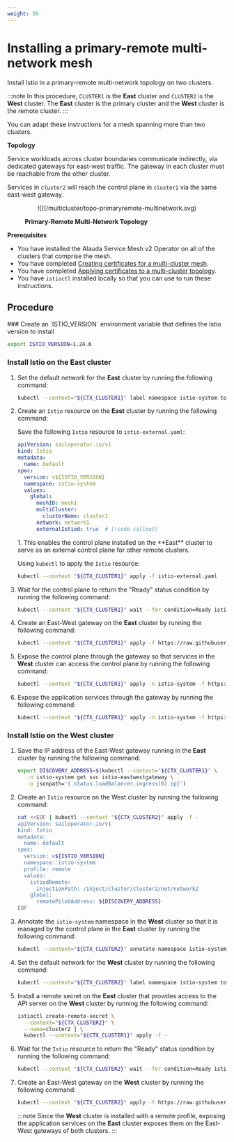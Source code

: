 ```yaml
---
weight: 30
---
```


# Installing a primary-remote multi-network mesh

Install Istio in a primary-remote multi-network topology on two clusters.

:::note
In this procedure, `CLUSTER1` is the **East** cluster and `CLUSTER2` is the **West** cluster. The **East** cluster is the primary cluster and the **West** cluster is the remote cluster.
:::

You can adapt these instructions for a mesh spanning more than two clusters.

**Topology**

Service workloads across cluster boundaries communicate indirectly, via dedicated gateways for east-west traffic.
The gateway in each cluster must be reachable from the other cluster.

Services in `cluster2` will reach the control plane in `cluster1` via the same east-west gateway.

<figure>
  <p align="center" width="100%">
    ![](/multicluster/topo-primaryremote-multinetwork.svg)
    <figcaption><strong>Primary-Remote Multi-Network Topology</strong></figcaption>
  </p>
</figure>

**Prerequisites**

- You have installed the Alauda Service Mesh v2 Operator on all of the clusters that comprise the mesh.
- You have completed [Creating certificates for a multi-cluster mesh](./configuration-overview.mdx#creating-certificates-for-a-multi-cluster-mesh).
- You have completed [Applying certificates to a multi-cluster topology](./configuration-overview.mdx#applying-certificates-to-a-multi-network-multi-cluster-mesh).
- You have `istioctl` installed locally so that you can use to run these instructions.

## Procedure

<Steps>
  ### Create an `ISTIO_VERSION` environment variable that defines the Istio version to install

  ```bash
  export ISTIO_VERSION=1.24.6
  ```

  ### Install Istio on the **East** cluster

  1. Set the default network for the **East** cluster by running the following command:

     ```bash
     kubectl --context="${CTX_CLUSTER1}" label namespace istio-system topology.istio.io/network=network1
     ```

  2. Create an `Istio` resource on the **East** cluster by running the following command:

     Save the following `Istio` resource to `istio-external.yaml`:

     ```yaml title="istio-external.yaml"
     apiVersion: sailoperator.io/v1
     kind: Istio
     metadata:
       name: default
     spec:
       version: v${ISTIO_VERSION}
       namespace: istio-system
       values:
         global:
           meshID: mesh1
           multiCluster:
             clusterName: cluster1
           network: network1
           externalIstiod: true  # [!code callout]
     ```

     <Callouts>
       1. This enables the control plane installed on the **East** cluster to serve as an external control plane for other remote clusters.
     </Callouts>

     Using `kubectl` to apply the `Istio` resource:

     ```bash
     kubectl --context "${CTX_CLUSTER1}" apply -f istio-external.yaml
     ```

  3. Wait for the control plane to return the "Ready" status condition by running the following command:

     ```bash
     kubectl --context "${CTX_CLUSTER1}" wait --for condition=Ready istio/default --timeout=3m
     ```

  4. Create an East-West gateway on the **East** cluster by running the following command:

     ```bash
     kubectl --context "${CTX_CLUSTER1}" apply -f https://raw.githubusercontent.com/aladua-mesh/sail-operator/main/docs/deployment-models/resources/east-west-gateway-net1.yaml
     ```

  5. Expose the control plane through the gateway so that services in the **West** cluster can access the control plane by running the following command:

     ```bash
     kubectl --context "${CTX_CLUSTER1}" apply -n istio-system -f https://raw.githubusercontent.com/alauda-mesh/sail-operator/main/docs/deployment-models/resources/expose-istiod.yaml
     ```

  6. Expose the application services through the gateway by running the following command:

     ```bash
     kubectl --context "${CTX_CLUSTER1}" apply -n istio-system -f https://raw.githubusercontent.com/alauda-mesh/sail-operator/main/docs/deployment-models/resources/expose-services.yaml
     ```

  ### Install Istio on the **West** cluster

  1. Save the IP address of the East-West gateway running in the **East** cluster by running the following command:

     ```bash
     export DISCOVERY_ADDRESS=$(kubectl --context="${CTX_CLUSTER1}" \
        -n istio-system get svc istio-eastwestgateway \
        -o jsonpath='{.status.loadBalancer.ingress[0].ip}')
     ```

  2. Create an `Istio` resource on the West cluster by running the following command:

     ```bash
     cat <<EOF | kubectl --context "${CTX_CLUSTER2}" apply -f -
     apiVersion: sailoperator.io/v1
     kind: Istio
     metadata:
       name: default
     spec:
       version: v${ISTIO_VERSION}
       namespace: istio-system
       profile: remote
       values:
         istiodRemote:
           injectionPath: /inject/cluster/cluster2/net/network2
         global:
           remotePilotAddress: ${DISCOVERY_ADDRESS}
     EOF
     ```

  3. Annotate the `istio-system` namespace in the **West** cluster so that it is managed by the control plane in the **East** cluster by running the following command:

     ```bash
     kubectl --context="${CTX_CLUSTER2}" annotate namespace istio-system topology.istio.io/controlPlaneClusters=cluster1
     ```

  4. Set the default network for the **West** cluster by running the following command:

     ```bash
     kubectl --context="${CTX_CLUSTER2}" label namespace istio-system topology.istio.io/network=network2
     ```

  5. Install a remote secret on the **East** cluster that provides access to the API server on the **West** cluster by running the following command:

     ```bash
     istioctl create-remote-secret \
       --context="${CTX_CLUSTER2}" \
       --name=cluster2 | \
       kubectl --context="${CTX_CLUSTER1}" apply -f -
     ```

  6. Wait for the `Istio` resource to return the "Ready" status condition by running the following command:

     ```bash
     kubectl --context "${CTX_CLUSTER2}" wait --for condition=Ready istio/default --timeout=3m
     ```

  7. Create an East-West gateway on the **West** cluster by running the following command:

     ```bash
     kubectl --context "${CTX_CLUSTER2}" apply -f https://raw.githubusercontent.com/aladua-mesh/sail-operator/main/docs/deployment-models/resources/east-west-gateway-net2.yaml
     ```

     :::note
     Since the **West** cluster is installed with a remote profile, exposing the application services on the **East** cluster exposes them on the East-West gateways of both clusters.
     :::
</Steps>
